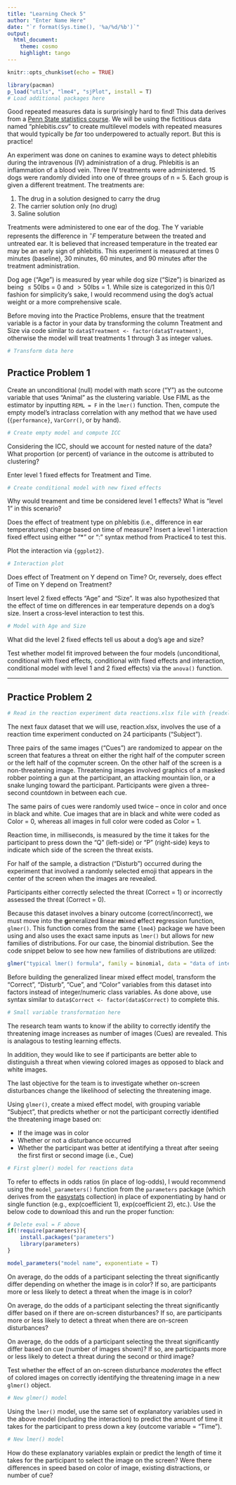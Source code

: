 ```yaml
---
title: "Learning Check 5"
author: "Enter Name Here"
date: "`r format(Sys.time(), '%a/%d/%b')`"
output: 
  html_document:
    theme: cosmo
    highlight: tango
---
```


```r
knitr::opts_chunk$set(echo = TRUE)

library(pacman)
p_load("utils", "lme4", "sjPlot", install = T)
# Load additional packages here
```

Good repeated measures data is surprisingly hard to find! This data derives from a [Penn State statistics course](https://online.stat.psu.edu/stat510/lesson/10/10.1). We will be using the fictitious data named "phlebitis.csv" to create multilevel models with repeated measures that would typically be *far* too underpowered to actually report. But this is practice!

An experiment was done on canines to examine ways to detect phlebitis during the intravenous (IV) administration of a drug. Phlebitis is an inflammation of a blood vein. Three IV treatments were administered. 15 dogs were randomly divided into one of three groups of n = 5. Each group is given a different treatment. The treatments are:

1. The drug in a solution designed to carry the drug
2. The carrier solution only (no drug)
3. Saline solution

Treatments were administered to one ear of the dog. The Y variable represents the difference in $^{\circ}F$ temperature between the treated and untreated ear. It is believed that increased temperature in the treated ear may be an early sign of phlebitis. This experiment is measured at times 0 minutes (baseline), 30 minutes, 60 minutes, and 90 minutes after the treatment administration. 

Dog age ("Age") is measured by year while dog size ("Size") is binarized as being $\leq 50$lbs = 0 and $> 50$lbs = 1. While size is categorized in this 0/1 fashion for simplicity's sake, I would recommend using the dog's actual weight or a more comprehensive scale.

Before moving into the Practice Problems, ensure that the treatment variable is a factor in your data by transforming the column Treatment and Size via code similar to `data$Treatment <- factor(data$Treatment)`, otherwise the model will treat treatments 1 through 3 as integer values.

```r
# Transform data here
```

## Practice Problem 1

Create an unconditional (null) model with math score ("Y") as the outcome variable that uses "Animal" as the clustering variable. Use FIML as the estimator by inputting `REML = F` in the `lmer()` function. Then, compute the empty model's intraclass correlation with any method that we have used (`{performance}`, `VarCorr()`, or by hand). 

```r
# Create empty model and compute ICC
```

Considering the ICC, should we account for nested nature of the data? What proportion (or percent) of variance in the outcome is attributed to clustering?

Enter level 1 fixed effects for Treatment and Time. 

```r
# Create conditional model with new fixed effects
```

Why would treament and time be considered level 1 effects? What is "level 1" in this scenario?

Does the effect of treatment type on phlebitis (i.e., difference in ear temperatures) change based on time of measure? Insert a level 1 interaction fixed effect using either "*" or ":" syntax method from Practice4 to test this.

Plot the interaction via `{ggplot2}`. 

```r
# Interaction plot
```

Does effect of Treatment on Y depend on Time? Or, reversely, does effect of Time on Y depend on Treatment? 

Insert level 2 fixed effects "Age" and "Size". It was also hypothesized that the effect of time on differences in ear temperature depends on a dog's size. Insert a cross-level interaction to test this.

```r
# Model with Age and Size
```

What did the level 2 fixed effects tell us about a dog's age and size? 

Test whether model fit improved between the four models (unconditional, conditional with fixed effects, conditional with fixed effects and interaction, conditional model with level 1 and 2 fixed effects) via the `anova()` function.

---

## Practice Problem 2

```r
# Read in the reaction experiment data reactions.xlsx file with {readxl} package
```

The next faux dataset that we will use, reaction.xlsx, involves the use of a reaction time experiment conducted on 24 participants ("Subject"). 

Three pairs of the same images ("Cues") are randomized to appear on the screen that features a threat on either the right half of the computer screen or the left half of the copmuter screen. On the other half of the screen is a non-threatening image. Threatening images involved graphics of a masked robber pointing a gun at the participant, an attacking mountain lion, or a snake lunging toward the participant. Participants were given a three-second countdown in between each cue.

The same pairs of cues were randomly used twice -- once in color and once in black and white. Cue images that are in black and white were coded as Color = 0, whereas all images in full color were coded as Color = 1. 

Reaction time, in milliseconds, is measured by the time it takes for the participant to press down the "Q" (left-side) or "P" (right-side) keys to indicate which side of the screen the threat exists. 

For half of the sample, a distraction ("Disturb") occurred during the experiment that involved a randomly selected emoji that appears in the center of the screen when the images are revealed. 

Participants either correctly selected the threat (Correct = 1) or incorrectly assessed the threat (Correct = 0). 

Because this dataset involves a binary outcome (correct/incorrect), we must move into the **g**eneralized **l**inear **m**ixed **e**ffect **r**egression function, `glmer()`. This function comes from the same `{lme4}` package we have been using and also uses the exact same inputs as `lmer()` but allows for new families of distributions. For our case, the binomial distribution. See the code snippet below to see how new families of distributions are utilized:

```r
glmer("typical lmer() formula", family = binomial, data = "data of interest")
```

Before building the generalized linear mixed effect model, transform the "Correct", "Disturb", "Cue", and "Color" variables from this dataset into factors instead of integer/numeric class variables. As done above, use syntax similar to `data$Correct <- factor(data$Correct)` to complete this.

```r
# Small variable transformation here
```

The research team wants to know if the ability to correctly identify the threatening image increases as number of images (Cues) are revealed. This is analagous to testing learning effects.

In addition, they would like to see if participants are better able to distinguish a threat when viewing colored images as opposed to black and white images. 

The last objective for the team is to investigate whether on-screen disturbances change the likelihood of selecting the threatening image. 

Using `glmer()`, create a mixed effect model, with grouping variable "Subject", that predicts whether or not the participant correctly identified the threatening image based on:

* If the image was in color
* Whether or not a disturbance occurred
* Whether the participant was better at identifying a threat after seeing the first first or second image (i.e., Cue)

```r
# First glmer() model for reactions data
```

To refer to effects in odds ratios (in place of log-odds), I would recommend using the `model_parameters()` function from the `parameters` package (which derives from the [easystats](https://github.com/easystats/easystats) collection) in place of exponentiating by hand or single function (e.g., exp(coefficient 1), exp(coefficient 2), etc.).  Use the below code to download this and run the proper function:

```r
# Delete eval = F above
if(!require(parameters)){
    install.packages("parameters")
    library(parameters)
}

model_parameters("model name", exponentiate = T)
```

On average, do the odds of a participant selecting the threat significantly differ depending on whether the image is in color? If so, are participants more or less likely to detect a threat when the image is in color?

On average, do the odds of a participant selecting the threat significantly differ based on if there are on-screen disturbances? If so, are participants more or less likely to detect a threat when there are on-screen disturbances?

On average, do the odds of a participant selecting the threat significantly differ based on cue (number of images shown)? If so, are participants more or less likely to detect a threat during the second or third image?

Test whether the effect of an on-screen disturbance *moderates* the effect of colored images on correctly identifying the threatening image in a new `glmer()` object.

```r
# New glmer() model
```

Using the `lmer()` model, use the same set of explanatory variables used in the above model (including the interaction) to predict the amount of time it takes for the participant to press down a key (outcome variable = "Time"). 

```r
# New lmer() model
```

How do these explanatory variables explain or predict the length of time it takes for the participant to select the image on the screen? Were there differences in speed based on color of image, existing distractions, or number of cue?